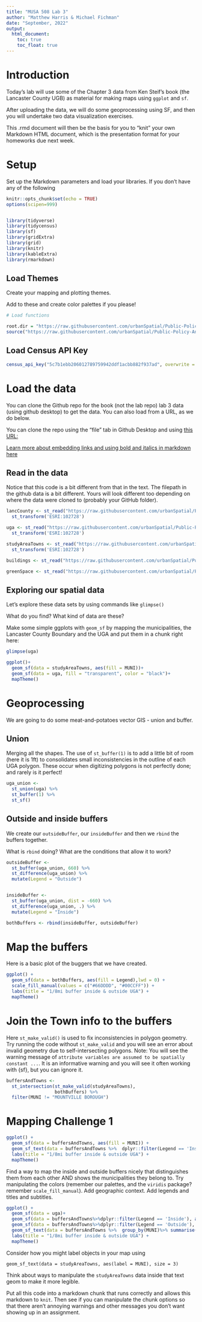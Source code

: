 ```yaml
---
title: "MUSA 508 Lab 3"
author: "Matthew Harris & Michael Fichman"
date: "September, 2022"
output:
  html_document:
    toc: true
    toc_float: true
---
```


# Introduction

Today's lab will use some of the Chapter 3 data from Ken Steif's book (the Lancaster County UGB) as material for making maps using `ggplot` and `sf`.

After uploading the data, we will do some geoprocessing using SF, and then you will undertake two data visualization exercises.

This .rmd document will then be the basis for you to "knit" your own Markdown HTML document, which is the presentation format for your homeworks due next week.

# Setup

Set up the Markdown parameters and load your libraries. If you don't have any of the following 

```r
knitr::opts_chunk$set(echo = TRUE)
options(scipen=999)


library(tidyverse)
library(tidycensus)
library(sf)
library(gridExtra)
library(grid)
library(knitr)
library(kableExtra)
library(rmarkdown)
```

## Load Themes

Create your mapping and plotting themes.

Add to these and create color palettes if you please!

```r
# Load functions

root.dir = "https://raw.githubusercontent.com/urbanSpatial/Public-Policy-Analytics-Landing/master/DATA/"
source("https://raw.githubusercontent.com/urbanSpatial/Public-Policy-Analytics-Landing/master/functions.r")

```

## Load Census API Key

```r
census_api_key("5c7b1ebb206012789759942ddf1acbb882f937ad", overwrite = TRUE)
```

# Load the data

You can clone the Github repo for the book (not the lab repo) lab 3 data (using github desktop) to get the data. You can also load from a URL, as we do below.

You can clone the repo using the "file" tab in Github Desktop and using [this URL:](https://github.com/urbanSpatial/Public-Policy-Analytics-Landing)


[Learn more about embedding links and using bold and italics in markdown here](https://rmarkdown.rstudio.com/authoring_basics.html)

## Read in the data

Notice that this code is a bit different from that in the text. The filepath in the github data is a bit different. Yours will look different too depending on where the data were cloned to (probably your GitHub folder).

```r
lancCounty <- st_read("https://raw.githubusercontent.com/urbanSpatial/Public-Policy-Analytics-Landing/master/DATA/Chapter2/LancasterCountyBoundary.geojson") %>%
  st_transform('ESRI:102728')

uga <- st_read("https://raw.githubusercontent.com/urbanSpatial/Public-Policy-Analytics-Landing/master/DATA/Chapter2/Urban_Growth_Boundary.geojson") %>% 
  st_transform('ESRI:102728')     

studyAreaTowns <- st_read("https://raw.githubusercontent.com/urbanSpatial/Public-Policy-Analytics-Landing/master/DATA/Chapter2/StudyAreaTowns.geojson") %>%
  st_transform('ESRI:102728')    

buildings <- st_read("https://raw.githubusercontent.com/urbanSpatial/Public-Policy-Analytics-Landing/master/DATA/Chapter2/LancasterCountyBuildings.geojson") %>% st_transform('ESRI:102728')    

greenSpace <- st_read("https://raw.githubusercontent.com/urbanSpatial/Public-Policy-Analytics-Landing/master/DATA/Chapter2/LancasterGreenSpace.geojson") %>% st_transform('ESRI:102728')
```

## Exploring our spatial data

Let's explore these data sets by using commands like `glimpse()`

What do you find? What kind of data are these?

Make some simple ggplots with `geom_sf` by mapping the municipalities, the Lancaster County Boundary and the UGA and put them in a chunk right here:
```r
glimpse(uga)
```

```r
ggplot()+
  geom_sf(data = studyAreaTowns, aes(fill = MUNI))+
  geom_sf(data = uga, fill = "transparent", color = "black")+
  mapTheme()
```

# Geoprocessing

We are going to do some meat-and-potatoes vector GIS - union and buffer.

## Union

Merging all the shapes. The use of `st_buffer(1)` is to add a little bit of room (here it is 1ft) to consolidates small inconsistencies in the outline of each UGA polygon. These occur when digitizing polygons is not perfectly done; and rarely is it perfect!


```r
uga_union <- 
  st_union(uga) %>%
  st_buffer(1) %>%
  st_sf()
```


## Outside and inside buffers

We create our `outsideBuffer`, our `insideBuffer` and then we `rbind` the buffers together.

What is `rbind` doing? What are the conditions that allow it to work?

```r
outsideBuffer <-
  st_buffer(uga_union, 660) %>%
  st_difference(uga_union) %>%
  mutate(Legend = "Outside")


insideBuffer <- 
  st_buffer(uga_union, dist = -660) %>%
  st_difference(uga_union, .) %>%
  mutate(Legend = "Inside")

bothBuffers <- rbind(insideBuffer, outsideBuffer)
```

# Map the buffers

Here is a basic plot of the buggers that we have created.

```r
ggplot() + 
  geom_sf(data = bothBuffers, aes(fill = Legend),lwd = 0) +
  scale_fill_manual(values = c("#66DDDD", "#00CCFF")) + 
  labs(title = "1/8mi buffer inside & outside UGA") +
  mapTheme()
```

# Join the Town info to the buffers
Here `st_make_valid()` is used to fix inconsistencies in polygon geometry. Try running the code without `st_make_valid` and you will see an error about invalid geometry due to self-intersecting polygons.
Note: You will see the warning message of `attribute variables are assumed to be spatially constant ...`. It is an informative warning and you will see it often working with {sf}, but you can ignore it.

```r
buffersAndTowns <- 
  st_intersection(st_make_valid(studyAreaTowns),
                  bothBuffers) %>%
  filter(MUNI != "MOUNTVILLE BOROUGH")
```

# Mapping Challenge 1
```r
ggplot() + 
  geom_sf(data = buffersAndTowns, aes(fill = MUNI)) +
  geom_sf_text(data = buffersAndTowns %>%  dplyr::filter(Legend == 'Inside'), aes(label = MUNI), size = 2) +
  labs(title = "1/8mi buffer inside & outside UGA") +
  mapTheme()
```
Find a way to map the inside and outside buffers nicely that distinguishes them from each other AND shows the municipalities they belong to. Try manipulating the colors (remember our palettes, and the `viridis` package? remember `scale_fill_manual`). Add geographic context. Add legends and titles and subtitles.

```r
ggplot() + 
  geom_sf(data = uga)+
  geom_sf(data = buffersAndTowns%>%dplyr::filter(Legend == 'Inside'), aes(fill = MUNI)) +
  geom_sf(data = buffersAndTowns%>%dplyr::filter(Legend == 'Outside'), aes(fill = MUNI),alpha=0.5) +
  geom_sf_text(data = buffersAndTowns %>%  group_by(MUNI)%>% summarise(), aes(label = MUNI), size = 2) +
  labs(title = "1/8mi buffer inside & outside UGA") +
  mapTheme()
```

Consider how you might label objects in your map using

`geom_sf_text(data = studyAreaTowns, aes(label = MUNI), size = 3)`

Think about ways to manipulate the `studyAreaTowns` data inside that text geom to make it more legible.

Put all this code into a markdown chunk that runs correctly and allows this markdown to `knit`. Then see if you can manipulate the chunk options so that there aren't annoying warnings and other messages you don't want showing up in an assignment.